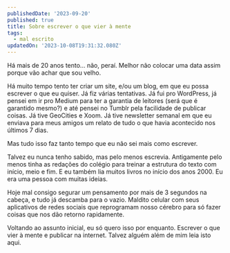 ```yaml
---
publishedDate: '2023-09-20'
published: true
title: Sobre escrever o que vier à mente
tags:
  - mal escrito
updatedOn: '2023-10-08T19:31:32.080Z'
---
```


Há mais de 20 anos tento... não, peraí. Melhor não colocar uma data assim porque
vão achar que sou velho.

Há muito tempo tento ter criar um site, e/ou um blog, em que eu possa escrever o que
eu quiser. Já fiz várias tentativas. Já fui pro WordPress, já pensei em ir pro Medium para ter a garantia
de leitores (será que é garantido mesmo?) e até pensei no Tumblr pela facilidade de publicar coisas.
Já tive GeoCities e Xoom. Já tive newsletter semanal em que eu enviava para meus amigos um
relato de tudo o que havia acontecido nos últimos 7 dias.

Mas tudo isso faz tanto tempo que eu não sei mais como escrever.

Talvez eu nunca tenho sabido, mas pelo menos escrevia. Antigamente pelo menos tinha as redações
do colégio para treinar a estrutura do texto com início, meio e fim. E eu também lia muitos livros no
início dos anos 2000. Eu era uma pessoa com muitas ideias.

Hoje mal consigo segurar um pensamento por mais de 3 segundos na cabeça, e tudo já descamba
para o vazio. Maldito celular com seus aplicativos de redes sociais que reprogramam nosso cérebro
para só fazer coisas que nos dão retorno rapidamente.

Voltando ao assunto inicial, eu só quero isso por enquanto. Escrever o que vier à mente e publicar
na internet. Talvez alguém além de mim leia isto aqui.
